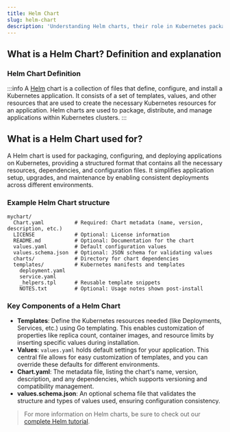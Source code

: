 ```yaml
---
title: Helm Chart
slug: helm-chart
description: 'Understanding Helm charts, their role in Kubernetes package management, and how they simplify the process of deploying, managing, and scaling applications'
---
```


## What is a Helm Chart? Definition and explanation

### Helm Chart Definition

:::info
A [Helm](/docs/glossary/helm/) chart is a collection of files that define, configure, and install a Kubernetes application. It consists of a set of templates, values, and other resources that are used to create the necessary Kubernetes resources for an application. Helm charts are used to package, distribute, and manage applications within Kubernetes clusters.
:::

## What is a Helm Chart used for?

A Helm chart is used for packaging, configuring, and deploying applications on Kubernetes, providing a structured format that contains all the necessary resources, dependencies, and configuration files. It simplifies application setup, upgrades, and maintenance by enabling consistent deployments across different environments.

### Example Helm Chart structure

```
mychart/
  Chart.yaml          # Required: Chart metadata (name, version, description, etc.)
  LICENSE             # Optional: License information
  README.md           # Optional: Documentation for the chart
  values.yaml         # Default configuration values
  values.schema.json  # Optional: JSON schema for validating values
  charts/             # Directory for chart dependencies
  templates/          # Kubernetes manifests and templates
    deployment.yaml
    service.yaml
    _helpers.tpl      # Reusable template snippets
    NOTES.txt         # Optional: Usage notes shown post-install
```

### Key Components of a Helm Chart

- **Templates**: Define the Kubernetes resources needed (like Deployments, Services, etc.) using Go templating. This enables customization of properties like replica count, container images, and resource limits by inserting specific values during installation.
- **Values**: `values.yaml` holds default settings for your application. This central file allows for easy customization of templates, and you can override these defaults for different environments.
- **Chart.yaml**: The metadata file, listing the chart's name, version, description, and any dependencies, which supports versioning and compatibility management.
- **values.schema.json**: An optional schema file that validates the structure and types of values used, ensuring configuration consistency.

> For more information on Helm charts, be sure to check out our [complete Helm tutorial](/blog/what-is-helm-in-kubernetes/#what-is-a-helm-chart).